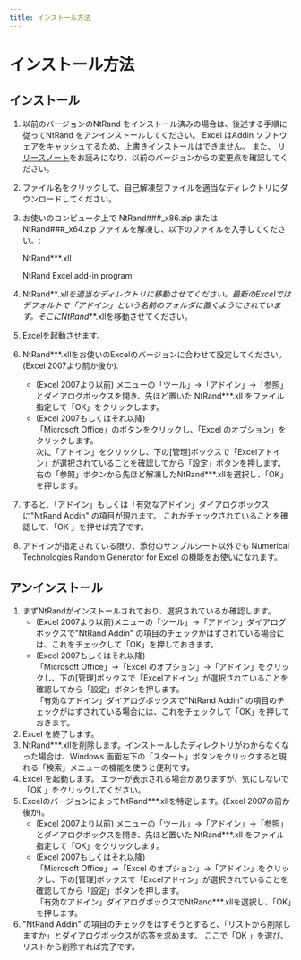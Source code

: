 ```yaml
---
title: インストール方法
---
```


# インストール方法

## インストール

1.  以前のバージョンのNtRand をインストール済みの場合は、後述する手順に従ってNtRand をアンインストールしてください。 Excel はAddin ソフトウェアをキャッシュするため、上書きインストールはできません。 また、 [リリースノート](https://github.com/NumericalTechnologies/ntrand-xll/releases/tag/v3.3)をお読みになり、以前のバージョンからの変更点を確認してください。
2.  ファイル名をクリックして、自己解凍型ファイルを適当なディレクトリにダウンロードしてください。
3.  お使いのコンピュータ上で NtRand###\_x86.zip または NtRand###\_x64.zip ファイルを解凍し、以下のファイルを入手してください。:

    NtRand\*\*\*.xll

    NtRand Excel add-in program

4.  NtRand\*\*_.xllを適当なディレクトリに移動させてください。最新のExcelではデフォルトで「アドイン」という名前のフォルダに置くようにされています。そこにNtRand_\*\*.xllを移動させてください。
5.  Excelを起動させます。
6.  NtRand\*\*\*.xllをお使いのExcelのバージョンに合わせて設定してください。(Excel 2007より前か後か).
    - (Excel 2007より以前) メニューの「ツール」->「アドイン」->「参照」とダイアログボックスを開き、先ほど置いた NtRand\*\*\*.xll をファイル指定して「OK」をクリックします。
    - (Excel 2007もしくはそれ以降)\
      「Microsoft Office」のボタンをクリックし、「Excel のオプション」をクリックします。\
      次に「アドイン」をクリックし、下の[管理]ボックスで「Excelアドイン」が選択されていることを確認してから「設定」ボタンを押します。\
      右の「参照」ボタンから先ほど解凍したNtRand\*\*\*.xllを選択し、「OK」を押します。
7.  すると、「アドイン」もしくは「有効なアドイン」ダイアログボックスに"NtRand Addin" の項目が現れます。 これがチェックされていることを確認して、「OK 」を押せば完了です。
8.  アドインが指定されている限り、添付のサンプルシート以外でも Numerical Technologies Random Generator for Excel の機能をお使いになれます。

## アンインストール

1.  まずNtRandがインストールされており、選択されているか確認します。
    - (Excel 2007より以前)メニューの「ツール」->「アドイン」ダイアログボックスで"NtRand Addin" の項目のチェックがはずされている場合には、これをチェックして「OK」を押しておきます。
    - (Excel 2007もしくはそれ以降)\
      「Microsoft Office」->「Excel のオプション」->「アドイン」をクリックし、下の[管理]ボックスで「Excelアドイン」が選択されていることを確認してから「設定」ボタンを押します。\
      「有効なアドイン」ダイアログボックスで"NtRand Addin" の項目のチェックがはずされている場合には、これをチェックして「OK」を押しておきます。
2.  Excel を終了します。
3.  NtRand\*\*\*.xllを削除します。インストールしたディレクトリがわからなくなった場合は、Windows 画面左下の「スタート」ボタンをクリックすると現れる「検索」メニューの機能を使うと便利です。
4.  Excel を起動します。 エラーが表示される場合がありますが、気にしないで「OK 」をクリックしてください。
5.  ExcelのバージョンによってNtRand\*\*\*.xllを特定します。(Excel 2007の前か後か)。
    - (Excel 2007より以前) メニューの「ツール」->「アドイン」->「参照」とダイアログボックスを開き、先ほど置いた NtRand\*\*\*.xll をファイル指定して「OK」をクリックします。
    - (Excel 2007もしくはそれ以降)\
      「Microsoft Office」->「Excel のオプション」->「アドイン」をクリックし、下の[管理]ボックスで「Excelアドイン」が選択されていることを確認してから「設定」ボタンを押します。\
      「有効なアドイン」ダイアログボックスでNtRand\*\*\*.xllを選択し、「OK」を押します。
6.  "NtRand Addin" の項目のチェックをはずそうとすると、「リストから削除しますか」とダイアログボックスが応答を求めます。 ここで「OK 」を選び、リストから削除すれば完了です。
